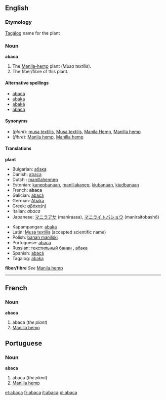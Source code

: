{{wikisource1911Enc|Abaca}}
==English==

===Etymology===
[[Tagálog]] name for the plant

===Noun===
'''abaca'''

#<!--DefA-->The [[Manila hemp|Manila-hemp]] plant (''Musa textilis'').
#<!--DefB-->The fiber/fibre of this plant.

====Alternative spellings====
*[[abacá]]
*[[abaka]]
*[[abaká]]
*[[abáca]]

====Synonyms====
*(''plant''): [[musa textilis]], [[Musa textilis]], [[Manila Hemp]], [[Manilla hemp]]
*(''fibre''): [[Manila hemp]], [[Manilla hemp]]

====Translations====
<!--DefA-->'''plant'''
{{top}}
*Bulgarian: [[абака]] {{f}}
*Danish: [[abaca]]
*Dutch : [[manillahennep]] {{m}}
*Estonian: [[kanepbanaan]], [[manillakanep]], [[kiubanaan]], [[kiudbanaan]]
*French: '''abaca''' {{m}}
*Galician: [[abacá]]
*German: [[Abaka]]
*Greek: [[αβάκα]](η)
*Italian: ''abaca'' {{f}}
*Japanese: [[マニラアサ]] (maniraasa), [[マニライトバショウ]] (maniraitobashō)
{{mid}}
*Kapampangan: [[abaka]]
*Latin: [[Musa textilis]] (accepted scientific name)
*Polish: [[banan manilski]] {{m}}
*Portuguese: [[abaca]]
*Russian: [[текстильный банан]] {{m}}, [[абака]] {{f}} 
*Spanish: [[abacá]] {{m}}
*Tagalog: [[abaka]]
{{bottom}}

<!--DefB-->'''fiber/fibre'''
''See'' [[Manila hemp]]
{{top}}
{{mid}}
{{bottom}}

----

==French==
===Noun===
'''abaca''' {{m}}

#<!--DefA-->abaca (''the plant'')
#<!--DefB-->[[Manilla hemp]]

==Portuguese==
===Noun===
'''abaca'''

#<!--DefA-->abaca (''the plant'')
#<!--DefB-->[[Manilla hemp]]

[[et:abaca]]
[[fr:abaca]]
[[it:abaca]]
[[pl:abaca]]